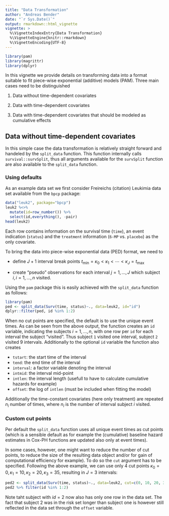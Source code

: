 ```yaml
---
title: "Data Transformation"
author: "Andreas Bender"
date: "`r Sys.Date()`"
output: rmarkdown::html_vignette
vignette: >
  %\VignetteIndexEntry{Data Transformation}
  %\VignetteEngine{knitr::rmarkdown}
  %\VignetteEncoding{UTF-8}
---
```


```r
library(pam)
library(magrittr)
library(dplyr)
```


In this vignette we provide details on transforming data into a format suitable 
to fit piece-wise exponential (additive) models (PAM). Three main cases need to be 
distinguished

  1. Data without time-dependent covariates 

  2. Data with time-dependent covariates 

  3. Data with time-dependent covariates that should be modeled as cumulative 
  effects


## Data without time-dependent covariates 

In this simple case the data transformation is relatively straight forward and 
handeled by the `split_data` function. This function internally calls 
`survival::survSplit`, thus all arguments available for the `survSplit` function 
are also available to the `split_data` function. 


### Using defaults

As an example data set we first consider Freireichs (citation) Leukimia data set 
available from the `bpcp` package: 

```r
data("leuk2", package="bpcp")
leuk2 %<>%
  mutate(id=row_number()) %>% 
  select(id,everything(), -pair)
head(leuk2)
```

Each row contains information on the survival time (`time`), an event indication
(`status`) and the `treatment` information (`6-MP` vs. `placebo`) as the only 
covariate. 

To bring the data into piece-wise exponential data (PED) format, we need to 

  - define $J+1$ interval break points $t_{\min}=\kappa_0 < \kappa_1 < \cdots < \kappa_J=t_{\max}$ 
  
- create "pseudo" observations for each interval $j=1,\ldots, J$  which subject 
  $i, i=1,\ldots,n$ visited. 

Using the `pam` package this is easily achieved with the `split_data` function
as follows: 

```r
library(pam)
ped <- split_data(Surv(time, status)~., data=leuk2, id="id")
dplyr::filter(ped, id %in% 1:2)
```

When no cut points are specified, the default is to use the unique event times. 
As can be seen from the above output, the function creates an `id` variable, 
indicating the subjects $i=1,\ldots,n$, with one row per `id` for each interval 
the subject "visited". Thus subject `1` visited one interval, subject `2` visited 
9 intervals. Additionally to the optional `id` variable the function also 
creates 

  - `tstart`: the start time of the interval
  - `tend`: the end time of the interval
  - `interval`: a factor variable denoting the interval
  - `intmid`: the interval mid-point
  - `intlen`: the interval length (usefull to have to calculate cumulative hazards
  for example)
  - `offset`: the log of `intlen` (must be included when fitting the model)
  
Additionally the time-constant covariates (here only treatment) are repeated 
$n_i$ number of times, where $n_i$ is the number of interval subject $i$ visited. 


### Custom cut points 
Per default the `split_data` function uses all unique event times as cut points 
(which is a sensible default as for example the (cumulative) baseline hazard 
estimates in Cox-PH functions are updated also only at event times). 

In some cases, however, one might want to reduce the number of cut points, 
to reduce the size of the resulting data object and/or for gain of computational 
efficiency  for example). To do so the `cut` argument has to be specified. 
Following the above example, we can use only 4 cut points
$\kappa_0 = 0, \kappa_1=10, \kappa_2=20, \kappa_3 = 35$, resulting in $J=3$ 
intervals: 

```r
ped2 <- split_data(Surv(time, status)~., data=leuk2, cut=c(0, 10, 20, 35), id="id")
ped2 %>% filter(id %in% 1:2)
```
Note taht subject with $id=2$ now also has only one row in the data set. The fact 
that subject 2 was in the risk set longer than subject one is however still 
reflected in the data set through the `offset` variable. 


<!-- ## Data with time-dependent covariates 
```r
data("pbc2", package = "JM")
pbc2.time <- select(pbc2, id, years, status2)
pbc2.tv <- select(pbc2, year, albumin)
pbc.ped <- split_data(Surv(years, status2)~., data=pbc2.time, id="id")
tv.df <- get_intervals(brks=sort(unique(pbc2$years)), pbc2.tv$year) %>% 
  bind_cols(pbc2.tv)
```
 -->